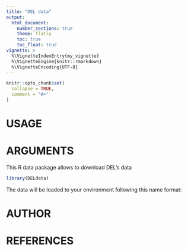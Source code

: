 ```yaml
---
title: "DEL data"
output: 
  html_document:
    number_sections: true
    theme: flatly
    toc: true
    toc_float: true
vignette: >
  %\VignetteIndexEntry{my_vignette}
  %\VignetteEngine{knitr::rmarkdown}
  %\VignetteEncoding{UTF-8}
---
```


```r
knitr::opts_chunk$set(
  collapse = TRUE,
  comment = "#>"
)
```
# USAGE

# ARGUMENTS

This R data package allows to download DEL's data 
```r
library(DELdata)
```

The data will be loaded to your environment following this name format: 


# AUTHOR

# REFERENCES

